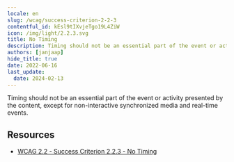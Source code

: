 ```yaml
---
locale: en
slug: /wcag/success-criterion-2-2-3
contentful_id: kEsl9tIXvjeTgo19L4ZiW
icon: /img/light/2.2.3.svg
title: No Timing
description: Timing should not be an essential part of the event or activity presented by the content, except for non-interactive synchronized media and real-time events.
authors: [janjaap]
hide_title: true
date: 2022-06-16
last_update:
  date: 2024-02-13
---
```


<Hero
  title="No Timing"
  image="/img/light/2.2.3.svg"
  alt="WCAG 2.2.3 icon"
  prefix="Success Criterion 2.2.3"
  suffix="Level AAA"
/>

Timing should not be an essential part of the event or activity presented by the content, except for non-interactive synchronized media and real-time events.

## Resources

- [WCAG 2.2 - Success Criterion 2.2.3 - No Timing](https://www.w3.org/TR/WCAG22/#no-timing)
